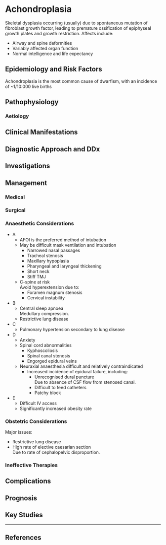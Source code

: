 # Achondroplasia


Skeletal dysplasia occurring (usually) due to spontaneous mutation of fibroblast growth factor, leading to premature ossification of epiphyseal growth plates and growth restriction. Affects include:

* Airway and spine deformities
* Variably affected organ function
* Normal intelligence and life expectancy

## Epidemiology and Risk Factors

Achondroplasia is the most common cause of dwarfism, with an incidence of ~1/10:000 live births


## Pathophysiology

### Aetiology

## Clinical Manifestations

## Diagnostic Approach and DDx

## Investigations

## Management

### Medical

### Surgical

### Anaesthetic Considerations

* A
	* AFOI is the preferred method of intubation
	* May be difficult mask ventilation and intubation
		* Narrowed nasal passages
		* Tracheal stenosis
		* Maxillary hypoplasia
		* Pharyngeal and laryngeal thickening
		* Short neck
		* Stiff TMJ
	* C-spine at risk  
	Avoid hyperextension due to:
		* Foramen magnum stenosis
		* Cervical instability
* B
	* Central sleep apnoea  
	Medullary compression.
	* Restrictive lung disease
* C
	* Pulmonary hypertension secondary to lung disease
* D
	* Anxiety
	* Spinal cord abnormalities
		* Kyphoscoliosis
		* Spinal canal stenosis
		* Engorged epidural veins
	* Neuraxial anaesthesia difficult and relatively contraindicated  
		* Increased incidence of epidural failure, including:
			* Unrecognised dural puncture  
			Due to absence of CSF flow from stenosed canal.
			* Difficult to feed catheters
			* Patchy block
* E
	* Difficult IV access
	* Significantly increased obesity rate

### Obstetric Considerations

Major issues:

* Restrictive lung disease
* High rate of elective caesarian section  
Due to rate of cephalopelvic disproportion. 

### Ineffective Therapies

## Complications

## Prognosis

## Key Studies


---

## References

